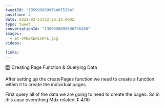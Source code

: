 ```yaml
---
tweetId: "1359990699714875394"
position: 4
date: 2021-02-11T22:20:24.000Z
type: tweet
conversationId: "1359990695696736260"
images:
  - Et-oVBEXEAIoK4L.jpg
videos:

links:
---
```


2️⃣ Creating Page Function & Querying Data

After setting up the createPages function we need to create a function within it to create the individual pages.

First query all of the data we are going to need to create the pages. So in this case everything Mdx related. ⏬ 4/10

